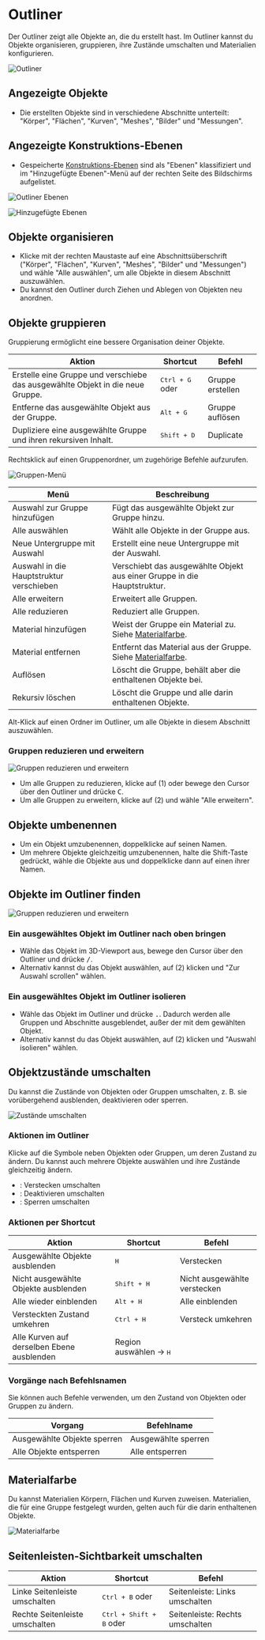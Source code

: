 
# Outliner

Der Outliner zeigt alle Objekte an, die du erstellt hast. Im Outliner kannst du Objekte organisieren, gruppieren, ihre Zustände umschalten und Materialien konfigurieren.

![Outliner](/img/outliner-001.png)

## Angezeigte Objekte

- Die erstellten Objekte sind in verschiedene Abschnitte unterteilt: "Körper", "Flächen", "Kurven", "Meshes", "Bilder" und "Messungen".

## Angezeigte Konstruktions-Ebenen

- Gespeicherte [Konstruktions-Ebenen](/plasticity-essentials/construction-plane) sind als "Ebenen" klassifiziert und im "Hinzugefügte Ebenen"-Menü auf der rechten Seite des Bildschirms aufgelistet.

![Outliner Ebenen](/img/construction-plane-saved.png)   

![Hinzugefügte Ebenen](/img/construction-plane-menu.png)   

## Objekte organisieren

- Klicke mit der rechten Maustaste auf eine Abschnittsüberschrift ("Körper", "Flächen", "Kurven", "Meshes", "Bilder" und "Messungen") und wähle "Alle auswählen", um alle Objekte in diesem Abschnitt auszuwählen.
- Du kannst den Outliner durch Ziehen und Ablegen von Objekten neu anordnen.

## Objekte gruppieren

Gruppierung ermöglicht eine bessere Organisation deiner Objekte.

| Aktion | Shortcut | Befehl |
| --------------------------- | ------------------------------- | ------------------ |
| Erstelle eine Gruppe und verschiebe das ausgewählte Objekt in die neue Gruppe. | <kbd>Ctrl + G</kbd> oder <ButtonIcon type="outliner-gruop-icon" /> | Gruppe erstellen |
| Entferne das ausgewählte Objekt aus der Gruppe. | <kbd>Alt + G</kbd> | Gruppe auflösen |
| Dupliziere eine ausgewählte Gruppe und ihren rekursiven Inhalt.          | <kbd>Shift + D</kbd>                                               | Duplicate |

Rechtsklick auf einen Gruppenordner, um zugehörige Befehle aufzurufen.

![Gruppen-Menü](/img/outliner-group-objects-menu.png)

| Menü | Beschreibung |
| -------------------------------- | ------------------------------------------------------------- |
| Auswahl zur Gruppe hinzufügen | Fügt das ausgewählte Objekt zur Gruppe hinzu. |
| Alle auswählen | Wählt alle Objekte in der Gruppe aus. |
| Neue Untergruppe mit Auswahl | Erstellt eine neue Untergruppe mit der Auswahl. |
| Auswahl in die Hauptstruktur verschieben | Verschiebt das ausgewählte Objekt aus einer Gruppe in die Hauptstruktur. |
| Alle erweitern | Erweitert alle Gruppen. |
| Alle reduzieren | Reduziert alle Gruppen. |
| Material hinzufügen | Weist der Gruppe ein Material zu. Siehe [Materialfarbe](#materialfarbe). |
| Material entfernen | Entfernt das Material aus der Gruppe. Siehe [Materialfarbe](#materialfarbe). |
| Auflösen | Löscht die Gruppe, behält aber die enthaltenen Objekte bei. |
| Rekursiv löschen | Löscht die Gruppe und alle darin enthaltenen Objekte. |

Alt-Klick auf einen Ordner im Outliner, um alle Objekte in diesem Abschnitt auszuwählen.

### Gruppen reduzieren und erweitern

![Gruppen reduzieren und erweitern](/img/outliner-collapse-expand.png)

- Um alle Gruppen zu reduzieren, klicke auf (1) oder bewege den Cursor über den Outliner und drücke <kbd>C</kbd>.
- Um alle Gruppen zu erweitern, klicke auf (2) und wähle "Alle erweitern".

## Objekte umbenennen

- Um ein Objekt umzubenennen, doppelklicke auf seinen Namen.
- Um mehrere Objekte gleichzeitig umzubenennen, halte die Shift-Taste gedrückt, wähle die Objekte aus und doppelklicke dann auf einen ihrer Namen.

## Objekte im Outliner finden

![Gruppen reduzieren und erweitern](/img/outliner-collapse-expand.png)

### Ein ausgewähltes Objekt im Outliner nach oben bringen

- Wähle das Objekt im 3D-Viewport aus, bewege den Cursor über den Outliner und drücke <kbd>/</kbd>.
- Alternativ kannst du das Objekt auswählen, auf (2) klicken und "Zur Auswahl scrollen" wählen.

### Ein ausgewähltes Objekt im Outliner isolieren

- Wähle das Objekt im Outliner und drücke <kbd>.</kbd>. Dadurch werden alle Gruppen und Abschnitte ausgeblendet, außer der mit dem gewählten Objekt.
- Alternativ kannst du das Objekt auswählen, auf (2) klicken und "Auswahl isolieren" wählen.

## Objektzustände umschalten

Du kannst die Zustände von Objekten oder Gruppen umschalten, z. B. sie vorübergehend ausblenden, deaktivieren oder sperren.

![Zustände umschalten](/img/toggle-object-states.png)

### Aktionen im Outliner

Klicke auf die Symbole neben Objekten oder Gruppen, um deren Zustand zu ändern. Du kannst auch mehrere Objekte auswählen und ihre Zustände gleichzeitig ändern.

- <ButtonIcon type="button-outliner-hide" double="true" />: Verstecken umschalten
- <ButtonIcon type="button-outliner-disable" double="true" /> : Deaktivieren umschalten
- <ButtonIcon type="button-outliner-disable-selection" double="true"  /> : Sperren umschalten

### Aktionen per Shortcut

| Aktion | Shortcut | Befehl |
| ---------------------------- | ---------------- | ---------------- |
| Ausgewählte Objekte ausblenden | <kbd>H</kbd> | Verstecken |
| Nicht ausgewählte Objekte ausblenden | <kbd>Shift + H</kbd> | Nicht ausgewählte verstecken |
| Alle wieder einblenden | <kbd>Alt + H</kbd> | Alle einblenden |
| Versteckten Zustand umkehren | <kbd>Ctrl + H</kbd> | Versteck umkehren |
| Alle Kurven auf derselben Ebene ausblenden | Region auswählen -> <kbd>H</kbd> | |

### Vorgänge nach Befehlsnamen

Sie können auch Befehle verwenden, um den Zustand von Objekten oder Gruppen zu ändern.

| Vorgang                           | Befehlname                    |
| --------------------------------- | ----------------------------- |
| Ausgewählte Objekte sperren      | Ausgewählte sperren           |
| Alle Objekte entsperren          | Alle entsperren               |

## Materialfarbe

Du kannst Materialien Körpern, Flächen und Kurven zuweisen. Materialien, die für eine Gruppe festgelegt wurden, gelten auch für die darin enthaltenen Objekte.

![Materialfarbe](/img/outliner-04.png)

## Seitenleisten-Sichtbarkeit umschalten

| Aktion | Shortcut | Befehl |
| ---------------------------- | ---------------------------- | ---------------- |
| Linke Seitenleiste umschalten | <kbd>Ctrl + B</kbd> oder <ButtonIcon type="button-left-sidebar-toggle" /> | Seitenleiste: Links umschalten |
| Rechte Seitenleiste umschalten | <kbd>Ctrl + Shift + B</kbd> oder <ButtonIcon type="button-right-sidebar-toggle" /> | Seitenleiste: Rechts umschalten |
